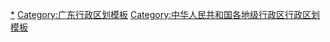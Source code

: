 {{Navbox
|listclass = hlist
|name = 云浮市行政区划
|title = [[云浮市]]行政区划
|above = 省级行政区：[[广东省]]　　政府驻地：[[云城区]]
|image = [[File:Administrative_Division_Yunfu_2.png|150px]]
|state = {{{state<includeonly>|collapsed</includeonly>}}}

|group1style = background: #ececec; text-align: center;
|group1 = [[县级行政区]]
|liststyle = background: #ececec; text-align: center;
|list1 = 5[[县级行政区]]（2[[市辖区]]、1[[县级市]]、2[[县]]）；63[[乡级行政区]]（8[[街道办事处]]、55[[行政建制镇|镇]]）

|group2 = [[市辖区]]
|groupstyle = text-align: center;
|list2 = {{Navbox|child

|group1 = [[云城区]]
|groupstyle = text-align: center;
|list1 =  {{Navbox|child
|group1 = 3街道
|list1 =
* [[云城街道]]
* [[高峰街道]]
* [[河口街道 (云浮市)|河口街道]]
|group2 = 2镇
|list2 =
* [[南盛镇]]
* [[前锋镇 (云浮市)|前锋镇]]
|group3 = 云浮新区
|group3style = background: #ececec
|list3 = {{Navbox|child
|group1 = 1街道
|groupstyle = background: #ececec
|list1 =
* [[安塘街道]]
|group2 = 2镇
|list2 =
* [[腰古镇]]
* [[思劳镇]]
}}
}}

|group2 = [[云安区]]
|list2 =  {{Navbox|child
|group1 = 6镇
|list1 =
* [[六都镇]]
* [[高村镇 (云浮市)|高村镇]]
* [[白石镇 (云浮市)|白石镇]]
* [[镇安镇 (云浮市)|镇安镇]]
* [[富林镇 (云浮市)|富林镇]]
* [[石城镇 (云浮市)|石城镇]]
|group2 = 云浮新区
|group2style = background: #ececec
|list2 = {{Navbox|child
|group1 = 1镇
|groupstyle = background: #ececec
|list1 =
* [[都杨镇]]
}}
}}
}}

|group3 = [[县级市]]
|list3 = {{Navbox|child

|group1 = [[罗定市]]
|list1 =  {{Navbox|child
|group1 = 4街道
|list1 =
* [[罗城街道 (罗定市)|罗城街道]]
* [[素龙街道]]
* [[附城街道]]
* [[双东街道]]
|group2 = 17镇
|list2 =
* [[罗镜镇]]
* [[太平镇 (罗定市)|太平镇]]
* [[分界镇 (罗定市)|分界镇]]
* [[罗平镇]]
* [[船步镇]]
* [[䓣塘镇]]
* [[苹塘镇]]
* [[金鸡镇 (罗定市)|金鸡镇]]
* [[围底镇]]
* [[华石镇 (罗定市)|华石镇]]
* [[榃滨镇]]
* [[黎少镇]]
* [[生江镇]]
* [[连州镇 (罗定市)|连州镇]]
* [[泗纶镇]]
* [[加益镇]]
* [[龙湾镇 (罗定市)|龙湾镇]]
}}
}}

|group4 = [[县]]
|list4 = {{Navbox|child

|group1 = [[新兴县]]
|list1 =  {{Navbox|child
|group1 = 12镇
|list1 =
* [[新城镇 (新兴县)|新城镇]]
* [[车岗镇]]
* [[水台镇]]
* [[稔村镇]]
* [[东成镇 (新兴县)|东成镇]]
* [[太平镇 (新兴县)|太平镇]]
* [[里洞镇]]
* [[大江镇 (新兴县)|大江镇]]
* [[天堂镇 (新兴县)|天堂镇]]
* [[河头镇 (新兴县)|河头镇]]
* [[簕竹镇]]
* [[六祖镇]]
}}

|group2 = [[郁南县]]
|list2 =  {{Navbox|child
|group1 = 15镇
|list1 =
* [[都城镇]]
* [[平台镇 (郁南县)|平台镇]]
* [[桂圩镇]]
* [[通门镇]]
* [[建城镇]]
* [[宝珠镇]]
* [[大方镇 (郁南县)|大方镇]]
* [[千官镇]]
* [[大湾镇 (郁南县)|大湾镇]]
* [[河口镇 (郁南县)|河口镇]]
* [[宋桂镇]]
* [[东坝镇 (郁南县)|东坝镇]]
* [[连滩镇]]
* [[历洞镇]]
* [[南江口镇]]
}}
}}
}}
<noinclude>
[[Category:云浮行政区划|*]]
[[Category:广东行政区划模板]]
[[Category:中华人民共和国各地级行政区行政区划模板]]
</noinclude>